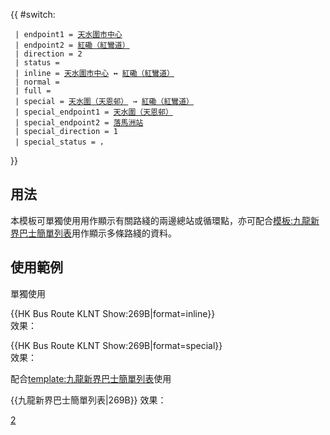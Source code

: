 {{ #switch: {{{format|}}}
  | endpoint1 = [[天水圍市中心公共運輸交匯處|天水圍市中心]]
  | endpoint2 = [[紅磡（紅鸞道）公共運輸交匯處|紅磡（紅鸞道）]]
  | direction = 2
  | status =
  | inline = [[天水圍市中心公共運輸交匯處|天水圍市中心]] ↔ [[紅磡（紅鸞道）公共運輸交匯處|紅磡（紅鸞道）]]
  | normal =
  | full =
  | special = [[天恩邨公共運輸交匯處|天水圍（天恩邨）]] → [[紅磡（紅鸞道）公共運輸交匯處|紅磡（紅鸞道）]]
  | special_endpoint1 = [[天恩邨公共運輸交匯處|天水圍（天恩邨）]]
  | special_endpoint2 = [[落馬洲站公共運輸交匯處|落馬洲站]]
  | special_direction = 1
  | special_status = {{HK Bus Status|ST}}，{{HK Bus Status|M}}
}}<noinclude>
==用法==
本模板可單獨使用用作顯示有關路綫的兩邊總站或循環點，亦可配合[[模板:九龍新界巴士簡單列表]]用作顯示多條路綫的資料。

==使用範例==
;單獨使用
<nowiki>{{HK Bus Route KLNT Show:269B|format=inline}}</nowiki><br>
效果：{{HK Bus Route KLNT Show:269B|format=inline}}

<nowiki>{{HK Bus Route KLNT Show:269B|format=special}}</nowiki><br>
效果：{{HK Bus Route KLNT Show:269B|format=special}}

;配合[[template:九龍新界巴士簡單列表]]使用
<nowiki>{{九龍新界巴士簡單列表|269B}}</nowiki>
效果：{{九龍新界巴士簡單列表|269B}}
[[Category:九龍巴士路線模板|2]]</noinclude>